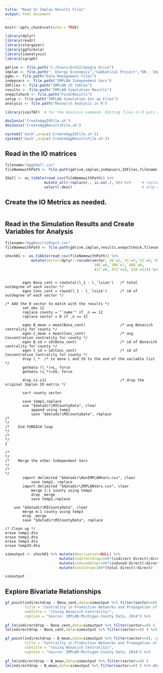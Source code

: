 ---
title: "Read In Implan Results Files"
output: html_document
---

```{r setup, include=FALSE}

knitr::opts_chunk$set(echo = TRUE)

library(dplyr)
library(readr)
library(stargazer)
library(ggformula)
library(ioanalysis)
library(igraph)

gdrive <- file.path("C:/Users/brh22/Google Drive")
implan <- file.path("_ Energy Economics","Sabbatical Project","KN - Implan Research")
pgms <- file.path("Data Management Files")
indepvars <- file.path("IMPLAN Independent Vars")
IOFiles <- file.path("IMPLAN IO Tables")
results <- file.path("IMPLAN Simulation Results")
onepctshock <- file.path("FinalResults")
setup <- file.path("IMPLAN Simulation Set-up Files")
analysis <- file.path("Research Analysis in R")

```


```{r AgggregateIMPLANfiles}
library(icesTAF)  # for the dos2unix command. Editing files in R puts dos line endings.

dos2unix('CreateAggIOFile.sh')
dos2unix('CreateAggResultsFile.sh')

system2('bash',arg=c('CreateAggIOFile.sh'))
system2('bash',arg=c('CreateAggResultsFile.sh'))

```

## Read in the IO matrices 
```{r readfiles}
filename="AggIOall.csv"
fileNamewithPath <- file.path(gdrive,implan,indepvars,IOFiles,filename)

IOall <- as_tibble(read_csv(fileNamewithPath)) %>% 
                  mutate_all(~replace(., is.na(.), 0)) %>%     # replace missings with zeroes
                  select(-desc)                                # drop description column

```

## Create the IO Metrics as needed.
```{r IO metrics}



```

## Read in the Simulation Results and Create Variables for Analysis
```{r IO}
filename="AggResults01pct.csv"
fileNamewithPath <- file.path(gdrive,implan,results,onepctshock,filename)

shock01 <- as_tibble(read_csv(fileNamewithPath)) %>%
            mutate(sector=dplyr::recode(sector,`20`=2,`41`=3,`52`=4,`65`=5,
                                        `395`=6,`396`=7,`408`=8,
                                        `417`=9,`472`=10,`520`=11)) %>% select(-description)

```




```

		egen Bona_cent = rowtotal(l_1 - l_`lsize')   /* total outdegree of each sector */
		egen Conc_cent = rowsd(l_1 - l_`lsize')      /* sd of outdegree of each sector */
		
/* Add the 0 sector to match with the results */													 
		set obs 12
		replace county = "`name'" if _n == 12
		replace sector = 0 if _n == 12	
		 
		egen B_mean = mean(Bona_cent)                /* avg Bonacich centrality for county */
		egen C_mean = mean(Conc_cent)                /* avg Concentration centrality for county */
		egen B_sd = sd(Bona_cent)                    /* sd of Bonacich centrality for county */
		egen C_sd = sd(Conc_cent)                    /* sd of Concentration centrality for county */
		drop l_*  /* to move L and IO to the end of the variable list */
		getmata (l_*)=L, force
		getmata (s_*)=IO, force

		drop s1-s11                                  /* drop the original Implan IO matrix */	

		sort county sector    
		
		save temp1,replace
		use "$datadir\MICountyData", clear
			append using temp1
			save "$datadir\MICountyData", replace
/*                                                                                            */
/*    End FOREACH loop                                                                        */
/*                                                                                            */
}

/*                                                                                            */
/*    Merge the other Independent Vars                                                        */
/*                                                                                            */
		import delimited "$datadir\NonIMPLANVars.csv", clear
			save temp2, replace
		import delimited "$datadir\IMPLANVars.csv", clear
			merge 1:1 county using temp2
			drop _merge
			save temp3,replace
			
	use "$datadir\MICountyData", clear
		merge m:1 county using temp3
		drop _merge
		save "$datadir\MICountyData", replace

/* Clean up */
erase temp1.dta
erase temp2.dta
erase temp3.dta
erase tempIO.dta
```
```{r}


simoutput <- shock01 %>% mutate(description=NULL) %>%
                         mutate(indirectdrop=100*(indirect-direct)/direct) %>%
                         mutate(induceddrop=100*(induced-direct)/direct) %>%
                         mutate(totaldrop=100*(total-direct)/direct) 

simoutput
```

## Explore Bivariate Relationships

```{r, results='asis'}

gf_point(indirectdrop ~ Bona_cent,data=simoutput %>% filter(sector==0), color="blue", size = ~ numind,
         title = "Centrality in Production Networks and Propogation of Sectoral Shock",
         subtitle = "(Using Bonacich Centrality)",
         caption = "Source: IMPLAN Michigan County Data, 2014") %>%
  
gf_lm(indirectdrop ~ Bona_cent,data=simoutput %>% filter(sector==0) )
lm(indirectdrop ~ Bona_cent,data=simoutput %>% filter(sector==0) ) %>% stargazer(type="html")

```

```{r, results='asis'}

gf_point(indirectdrop ~ B_mean,data=simoutput %>% filter(sector==0), color="blue", size = ~ numind,
         title = "Centrality in Production Networks and Propogation of Sectoral Shock",
         subtitle = "(Using Bonacich Centrality)",
         caption = "Source: IMPLAN Michigan County Data, 2014") %>%
  
gf_lm(indirectdrop ~ B_mean,data=simoutput %>% filter(sector==0) )
lm(indirectdrop ~ B_mean,data=simoutput %>% filter(sector==0) ) %>% stargazer(type="html")

```
